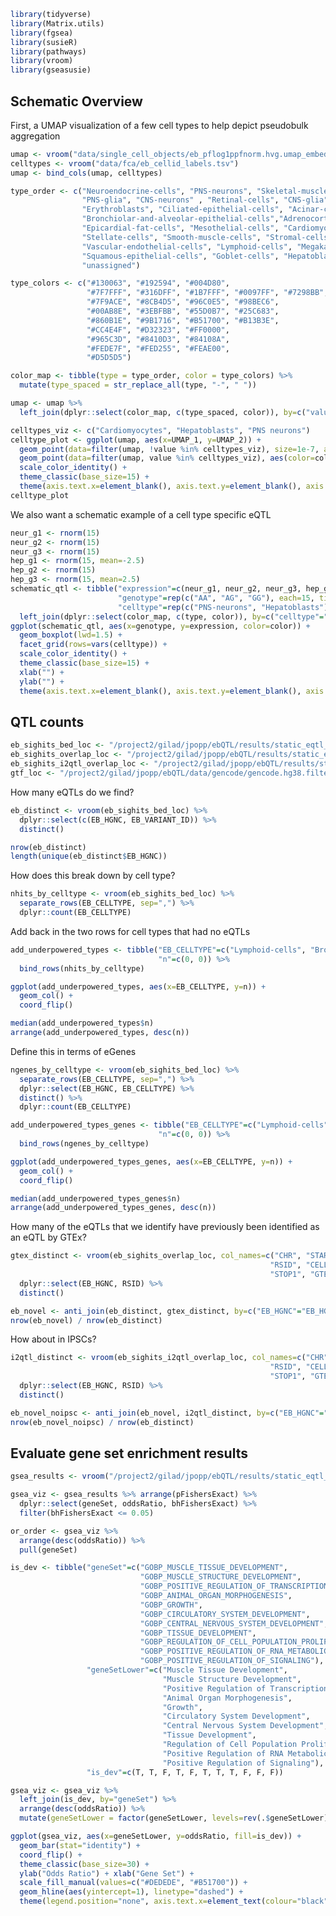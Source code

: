 ```r
library(tidyverse)
library(Matrix.utils)
library(fgsea)
library(susieR)
library(pathways)
library(vroom)
library(gseasusie)
```

## Schematic Overview
First, a UMAP visualization of a few cell types to help depict pseudobulk aggregation
```r
umap <- vroom("data/single_cell_objects/eb_pflog1ppfnorm.hvg.umap_embedding.txt", col_names=c("UMAP_1", "UMAP_2"))
celltypes <- vroom("data/fca/eb_cellid_labels.tsv")
umap <- bind_cols(umap, celltypes)
```

```r
type_order <- c("Neuroendocrine-cells", "PNS-neurons", "Skeletal-muscle-cells",                               
                "PNS-glia", "CNS-neurons" , "Retinal-cells", "CNS-glia","Metanephric-cells", 
                "Erythroblasts", "Ciliated-epithelial-cells", "Acinar-cells", "Ductal-cells", 
                "Bronchiolar-and-alveolar-epithelial-cells","Adrenocortical-cells", "Parietal-and-chief-cells", "Ureteric-bud-cells", 
                "Epicardial-fat-cells", "Mesothelial-cells", "Cardiomyocytes", "Mesangial-cells", 
                "Stellate-cells", "Smooth-muscle-cells", "Stromal-cells",
                "Vascular-endothelial-cells", "Lymphoid-cells", "Megakaryocytes",
                "Squamous-epithelial-cells", "Goblet-cells", "Hepatoblasts", 
                "unassigned") 

type_colors <- c("#130063", "#192594", "#004D80", 
                 "#7F7FFF", "#316DFF", "#1B7FFF", "#0097FF", "#7298BB", 
                 "#7F9ACE", "#8CB4D5", "#96C0E5", "#98BEC6", 
                 "#00AB8E", "#3EBFBB", "#55D0B7", "#25C683", 
                 "#860B1E", "#9B1716", "#B51700", "#B13B3E", 
                 "#CC4E4F", "#D32323", "#FF0000",
                 "#965C3D", "#8410D3", "#84108A",  
                 "#FEDE7F", "#FED255", "#FEAE00", 
                 "#D5D5D5") 

color_map <- tibble(type = type_order, color = type_colors) %>%
  mutate(type_spaced = str_replace_all(type, "-", " "))

umap <- umap %>%
  left_join(dplyr::select(color_map, c(type_spaced, color)), by=c("value"="type_spaced"))
```


```r
celltypes_viz <- c("Cardiomyocytes", "Hepatoblasts", "PNS neurons")
celltype_plot <- ggplot(umap, aes(x=UMAP_1, y=UMAP_2)) +
  geom_point(data=filter(umap, !value %in% celltypes_viz), size=1e-7, alpha=0.2, color="#D5D5D5") +
  geom_point(data=filter(umap, value %in% celltypes_viz), aes(color=color), size=1e-7, alpha=0.5) +
  scale_color_identity() +
  theme_classic(base_size=15) +
  theme(axis.text.x=element_blank(), axis.text.y=element_blank(), axis.ticks.x=element_blank(), axis.ticks.y=element_blank()) 
celltype_plot
```

We also want a schematic example of a cell type specific eQTL
```r
neur_g1 <- rnorm(15)
neur_g2 <- rnorm(15)
neur_g3 <- rnorm(15)
hep_g1 <- rnorm(15, mean=-2.5)
hep_g2 <- rnorm(15)
hep_g3 <- rnorm(15, mean=2.5)
schematic_qtl <- tibble("expression"=c(neur_g1, neur_g2, neur_g3, hep_g1, hep_g2, hep_g3),
                        "genotype"=rep(c("AA", "AG", "GG"), each=15, times=2),
                        "celltype"=rep(c("PNS-neurons", "Hepatoblasts"), each=45)) %>%
  left_join(dplyr::select(color_map, c(type, color)), by=c("celltype"="type"))
ggplot(schematic_qtl, aes(x=genotype, y=expression, color=color)) +
  geom_boxplot(lwd=1.5) +
  facet_grid(rows=vars(celltype)) +
  scale_color_identity() +
  theme_classic(base_size=15) +
  xlab("") + 
  ylab("") +
  theme(axis.text.x=element_blank(), axis.text.y=element_blank(), axis.ticks.x=element_blank(), axis.ticks.y=element_blank())
```

## QTL counts
```r
eb_sighits_bed_loc <- "/project2/gilad/jpopp/ebQTL/results/static_eqtl_followup/qtl_sets/tensorqtl/original/signif_variant_gene_pairs.bed"
eb_sighits_overlap_loc <- "/project2/gilad/jpopp/ebQTL/results/static_eqtl_followup/qtl_sets/tensorqtl/original/signif_variant_gene_pairs.all_tissue_overlap.bed"
eb_sighits_i2qtl_overlap_loc <- "/project2/gilad/jpopp/ebQTL/results/static_eqtl_followup/qtl_sets/tensorqtl/original/signif_variant_gene_pairs.I2QTL.overlap.bed"
gtf_loc <- "/project2/gilad/jpopp/ebQTL/data/gencode/gencode.hg38.filtered.gtf"
```

How many eQTLs do we find?
```r
eb_distinct <- vroom(eb_sighits_bed_loc) %>% 
  dplyr::select(c(EB_HGNC, EB_VARIANT_ID)) %>%
  distinct()

nrow(eb_distinct)
length(unique(eb_distinct$EB_HGNC))
```

How does this break down by cell type?
```r
nhits_by_celltype <- vroom(eb_sighits_bed_loc) %>%
  separate_rows(EB_CELLTYPE, sep=",") %>%
  dplyr::count(EB_CELLTYPE)
```

Add back in the two rows for cell types that had no eQTLs
```r
add_underpowered_types <- tibble("EB_CELLTYPE"=c("Lymphoid-cells", "Bronchiolar-and-alveolar-epithelial-cells"),
                                 "n"=c(0, 0)) %>%
  bind_rows(nhits_by_celltype)
```

```r
ggplot(add_underpowered_types, aes(x=EB_CELLTYPE, y=n)) +
  geom_col() + 
  coord_flip()

median(add_underpowered_types$n)
arrange(add_underpowered_types, desc(n))
```
Define this in terms of eGenes
```r
ngenes_by_celltype <- vroom(eb_sighits_bed_loc) %>%
  separate_rows(EB_CELLTYPE, sep=",") %>%
  dplyr::select(EB_HGNC, EB_CELLTYPE) %>%
  distinct() %>%
  dplyr::count(EB_CELLTYPE)

add_underpowered_types_genes <- tibble("EB_CELLTYPE"=c("Lymphoid-cells", "Bronchiolar-and-alveolar-cells"),
                                 "n"=c(0, 0)) %>%
  bind_rows(ngenes_by_celltype)
```

```r
ggplot(add_underpowered_types_genes, aes(x=EB_CELLTYPE, y=n)) +
  geom_col() + 
  coord_flip()

median(add_underpowered_types_genes$n)
arrange(add_underpowered_types_genes, desc(n))
```

How many of the eQTLs that we identify have previously been identified as an eQTL by GTEx?
```r
gtex_distinct <- vroom(eb_sighits_overlap_loc, col_names=c("CHR", "START", "STOP", "EB_ENSG", "EB_HGNC", 
                                                          "RSID", "CELLTYPE", "CHR1", "START1", 
                                                          "STOP1", "GTEX_ENSG", "GTEX_REF", "GTEX_ALT")) %>%
  dplyr::select(EB_HGNC, RSID) %>%
  distinct()

eb_novel <- anti_join(eb_distinct, gtex_distinct, by=c("EB_HGNC"="EB_HGNC", "EB_VARIANT_ID"="RSID"))
nrow(eb_novel) / nrow(eb_distinct)
```

How about in IPSCs?
```r
i2qtl_distinct <- vroom(eb_sighits_i2qtl_overlap_loc, col_names=c("CHR", "START", "STOP", "EB_ENSG", "EB_HGNC", 
                                                          "RSID", "CELLTYPE", "CHR1", "START1", 
                                                          "STOP1", "GTEX_ENSG", "GTEX_REF", "GTEX_ALT")) %>%
  dplyr::select(EB_HGNC, RSID) %>%
  distinct()

eb_novel_noipsc <- anti_join(eb_novel, i2qtl_distinct, by=c("EB_HGNC"="EB_HGNC", "EB_VARIANT_ID"="RSID"))
nrow(eb_novel_noipsc) / nrow(eb_distinct)
```


## Evaluate gene set enrichment results
```r
gsea_results <- vroom("/project2/gilad/jpopp/ebQTL/results/static_eqtl_followup/eb_cellid/pseudobulk_tmm/basic/8pcs/gsea_results.tsv")

gsea_viz <- gsea_results %>% arrange(pFishersExact) %>% 
  dplyr::select(geneSet, oddsRatio, bhFishersExact) %>%
  filter(bhFishersExact <= 0.05) 

or_order <- gsea_viz %>% 
  arrange(desc(oddsRatio)) %>%
  pull(geneSet)

is_dev <- tibble("geneSet"=c("GOBP_MUSCLE_TISSUE_DEVELOPMENT",
                             "GOBP_MUSCLE_STRUCTURE_DEVELOPMENT",
                             "GOBP_POSITIVE_REGULATION_OF_TRANSCRIPTION_BY_RNA_POLYMERASE_II",
                             "GOBP_ANIMAL_ORGAN_MORPHOGENESIS",
                             "GOBP_GROWTH",
                             "GOBP_CIRCULATORY_SYSTEM_DEVELOPMENT",
                             "GOBP_CENTRAL_NERVOUS_SYSTEM_DEVELOPMENT",
                             "GOBP_TISSUE_DEVELOPMENT",
                             "GOBP_REGULATION_OF_CELL_POPULATION_PROLIFERATION",
                             "GOBP_POSITIVE_REGULATION_OF_RNA_METABOLIC_PROCESS",
                             "GOBP_POSITIVE_REGULATION_OF_SIGNALING"),
                 "geneSetLower"=c("Muscle Tissue Development",
                                  "Muscle Structure Development",
                                  "Positive Regulation of Transcription by RNA Polymerase II",
                                  "Animal Organ Morphogenesis",
                                  "Growth",
                                  "Circulatory System Development",
                                  "Central Nervous System Development",
                                  "Tissue Development",
                                  "Regulation of Cell Population Proliferation",
                                  "Positive Regulation of RNA Metabolic Process",
                                  "Positive Regulation of Signaling"),
                 "is_dev"=c(T, T, F, T, F, T, T, T, F, F, F))

gsea_viz <- gsea_viz %>%
  left_join(is_dev, by="geneSet") %>%
  arrange(desc(oddsRatio)) %>%
  mutate(geneSetLower = factor(geneSetLower, levels=rev(.$geneSetLower)))

ggplot(gsea_viz, aes(x=geneSetLower, y=oddsRatio, fill=is_dev)) +
  geom_bar(stat="identity") +
  coord_flip() +
  theme_classic(base_size=30) +
  ylab("Odds Ratio") + xlab("Gene Set") +
  scale_fill_manual(values=c("#DEDEDE", "#B51700")) +
  geom_hline(aes(yintercept=1), linetype="dashed") +
  theme(legend.position="none", axis.text.x=element_text(colour="black"))
```